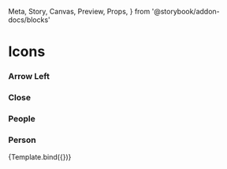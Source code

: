   Meta,
  Story,
  Canvas,
  Preview,
  Props,
} from '@storybook/addon-docs/blocks'


<Meta title="Icons" component={Icon} />

# Icons

### Arrow Left

<Canvas>
  <Icon name="arrowLeft" size="small" />
  <Icon name="arrowLeft" size="medium" color="red" />
  <Icon name="arrowLeft" size="large" />
</Canvas>

### Close

<Canvas>
  <Icon name="close" size="small" />
  <Icon name="close" size="medium" />
  <Icon name="close" size="large" />
</Canvas>

### People

<Canvas>
  <Icon name="people" size="small" />
  <Icon name="people" size="medium" />
  <Icon name="people" size="large" />
</Canvas>

### Person

<Canvas>
  <Icon name="person" size="small" />
  <Icon name="person" size="medium" />
  <Icon name="person" size="large" />
</Canvas>

<Preview>
  <Story name="Default" args={{ name: 'arrowLeft', size: 'small' }}>
    {Template.bind({})}
  </Story>
</Preview>
